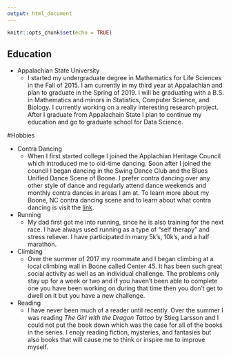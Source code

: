 ```yaml
---
output: html_document
---
```


```r
knitr::opts_chunk$set(echo = TRUE)
```

## Education

  * Appalachian State University
    + I started my undergraduate degree in Mathematics for Life Sciences in the Fall of 2015. I am currently in my third           year at Appalachian and plan to graduate in the Spring of 2019. I will be graduating with a B.S. in Mathematics and          minors in Statistics, Computer Science, and Biology. I currently working on a really interesting research project.           After I graduate from Appalachain State I plan to continue my education and go to graduate school for Data Science. 

#Hobbies

 * Contra Dancing
    + When I first started college I joined the Applachian Heritage Council which introduced me to old-time dancing. Soon          after I   joined the council I began dancing in the Swing Dance Club and the Blues Unified Dance Scene of Boone. I           prefer contra dancing over any other style of dance and regularly attend dance weekends and monthly contra dances in         areas I am at. To learn more about my Boone, NC contra dancing scene and to learn about what contra dancing is visit         the [link](http://www.boonecountrydancers.org/).
 
 * Running
    + My dad first got me into running, since he is also training for the next race. I have always used running as a type of       "self therapy" and stress reliever. I have participated in many 5k's, 10k's, and a half marathon. 
    
 * Climbing
    + Over the summer of 2017 my roommate and I began climbing at a local climbing wall in Boone called Center 45. It has          been  such great social activity as well as an individual challenge. The problems only stay up for a week or two and         if you haven't been able to complete one you have been working on during that time then you don't get to dwell on it         but you have a new challenge.
    
 * Reading
    + I have never been much of a reader until recently. Over the summer I was reading _The Girl with the Dragon Tattoo_ by        Stieg Larsson and I could not put the book down which was the case for all of the books in the series. I enojy reading       fiction, mysteries, and fantasies but also books that will cause me to think or inspire me to improve myself.
